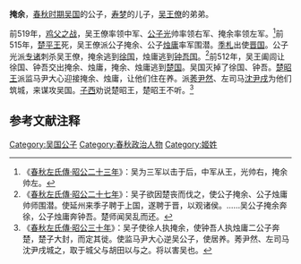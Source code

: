 {{模板:Infobox 先秦人物
|名称= 掩余
|姓=[[姬姓|姬]]
|氏=
|名=掩余
|字=
|别名=
|别字=
|谥号=
|时代=春秋
|国家=[[吴国|吴]] 
|身份=吴国王子
|出生=
|逝世=
|父=[[寿梦|寿梦]]或[[馀眛|馀眛]]
}}
'''掩余'''，[[春秋时期|春秋时期]][[吴国|吴国]]的公子，[[寿梦|寿梦]]的儿子，[[吴王僚|吴王僚]]的弟弟。

前519年，[[鸡父之战|鸡父之战]]，吴王僚率领中军、[[阖闾|公子光]]帅率领右军、掩余率领左军。<ref>《[[s:春秋左氏傳/昭公|春秋左氏傳·昭公二十三年]]》：吴为三军以击于后，中军从王，光帅右，掩余帅左。</ref>前515年，[[楚平王|楚平王]]死，吴王僚派公子掩余、公子[[烛庸|烛庸]]率军围潜。[[季札|季札]]出使[[晋国|晋国]]。公子光派[[专诸|专诸]]刺杀吴王僚，掩余逃到[[徐国|徐国]]，烛庸逃到[[钟吾国|钟吾国]]。<ref>《[[s:春秋左氏傳/昭公|春秋左氏傳·昭公二十七年]]》：吴子欲因楚丧而伐之，使公子掩余、公子烛庸帅师围潜。使延州来季子聘于上国，遂聘于晋，以观诸侯。……吴公子掩余奔徐，公子烛庸奔钟吾。楚师闻吴乱而还。</ref>前512年，吴王阖闾让徐国、钟吾交出掩余、烛庸，掩余、烛庸逃到[[楚国|楚国]]。吴国灭掉了徐国、钟吾。[[楚昭王|楚昭王]]派监马尹大心迎接掩余、烛庸，让他们住在养。派[[莠尹然|莠尹然]]、左司马[[沈尹戌|沈尹戌]]为他们筑城，来谋攻吴国。[[子西_(令尹)|子西]]劝说楚昭王，楚昭王不听。<ref>《[[s:春秋左氏傳/昭公|春秋左氏傳·昭公三十年]]》：吴子使徐人执掩余，使钟吾人执烛庸二公子奔楚，楚子大封，而定其徙。使监马尹大心逆吴公子，使居养。莠尹然、左司马沈尹戌城之，取于城父与胡田以与之。将以害吴也。</ref>

==参考文献注释==
{{Reflist}}

[[Category:吴国公子|Category:吴国公子]]
[[Category:春秋政治人物|Category:春秋政治人物]]
[[Category:姬姓|Category:姬姓]]